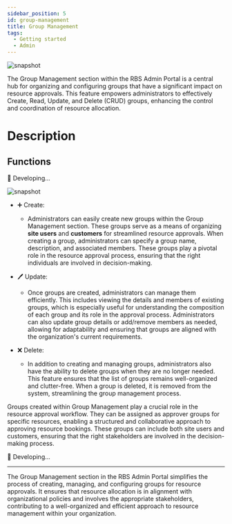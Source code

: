 ---
sidebar_position: 5
id: group-management
title: Group Management
tags:
  - Getting started
  - Admin
---




<BrowserWindow url={url}>

![snapshot](../assets/admin/group-management-approval.png)

</BrowserWindow>

The Group Management section within the RBS Admin Portal is a central hub for organizing and configuring groups that have a significant impact on resource approvals. This feature empowers administrators to effectively Create, Read, Update, and Delete (CRUD) groups, enhancing the control and coordination of resource allocation.

# Description

## Functions

<Tabs>
  <TabItem value="resource" label="Resource">

🚧 Developing...

  </TabItem>
  <TabItem value="approval" label="Approval" default>

  <BrowserWindow url={url}>

![snapshot](../assets/admin/group-management-approval.png)

</BrowserWindow>

- ➕ Create:

  - Administrators can easily create new groups within the Group Management section. These groups serve as a means of organizing **site users** and **customers** for streamlined resource approvals. When creating a group, administrators can specify a group name, description, and associated members. These groups play a pivotal role in the resource approval process, ensuring that the right individuals are involved in decision-making.

- 🖊️ Update:

  - Once groups are created, administrators can manage them efficiently. This includes viewing the details and members of existing groups, which is especially useful for understanding the composition of each group and its role in the approval process. Administrators can also update group details or add/remove members as needed, allowing for adaptability and ensuring that groups are aligned with the organization's current requirements.

- ❌ Delete:
  - In addition to creating and managing groups, administrators also have the ability to delete groups when they are no longer needed. This feature ensures that the list of groups remains well-organized and clutter-free. When a group is deleted, it is removed from the system, streamlining the group management process.

Groups created within Group Management play a crucial role in the resource approval workflow. They can be assigned as approver groups for specific resources, enabling a structured and collaborative approach to approving resource bookings. These groups can include both site users and customers, ensuring that the right stakeholders are involved in the decision-making process.

  </TabItem>
    <TabItem value="executer" label="Executer">

🚧 Developing...

  </TabItem>
</Tabs>

---

The Group Management section in the RBS Admin Portal simplifies the process of creating, managing, and configuring groups for resource approvals. It ensures that resource allocation is in alignment with organizational policies and involves the appropriate stakeholders, contributing to a well-organized and efficient approach to resource management within your organization.
